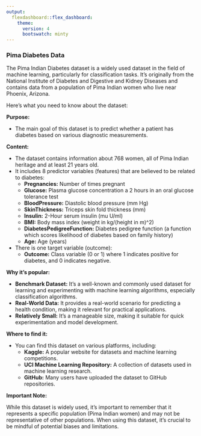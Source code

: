 ```yaml
---
output:
  flexdashboard::flex_dashboard:
    theme: 
      version: 4
      bootswatch: minty
---
```



### Pima Diabetes Data 

The Pima Indian Diabetes dataset is a widely used dataset in the field of machine learning, particularly for classification tasks. It's originally from the National Institute of Diabetes and Digestive and Kidney Diseases and contains data from a population of Pima Indian women who live near Phoenix, Arizona.

Here's what you need to know about the dataset:

**Purpose:**

* The main goal of this dataset is to predict whether a patient has diabetes based on various diagnostic measurements.

**Content:**

* The dataset contains information about 768 women, all of Pima Indian heritage and at least 21 years old.
* It includes 8 predictor variables (features) that are believed to be related to diabetes:
    * **Pregnancies:** Number of times pregnant
    * **Glucose:** Plasma glucose concentration a 2 hours in an oral glucose tolerance test
    * **BloodPressure:** Diastolic blood pressure (mm Hg)
    * **SkinThickness:** Triceps skin fold thickness (mm)
    * **Insulin:** 2-Hour serum insulin (mu U/ml)
    * **BMI:** Body mass index (weight in kg/(height in m)^2)
    * **DiabetesPedigreeFunction:** Diabetes pedigree function (a function which scores likelihood of diabetes based on family history)
    * **Age:** Age (years)
* There is one target variable (outcome):
    * **Outcome:** Class variable (0 or 1) where 1 indicates positive for diabetes, and 0 indicates negative.

**Why it's popular:**

* **Benchmark Dataset:** It's a well-known and commonly used dataset for learning and experimenting with machine learning algorithms, especially classification algorithms.
* **Real-World Data:** It provides a real-world scenario for predicting a health condition, making it relevant for practical applications.
* **Relatively Small:** It's a manageable size, making it suitable for quick experimentation and model development.

**Where to find it:**

* You can find this dataset on various platforms, including:
    * **Kaggle:** A popular website for datasets and machine learning competitions.
    * **UCI Machine Learning Repository:** A collection of datasets used in machine learning research.
    * **GitHub:** Many users have uploaded the dataset to GitHub repositories.

**Important Note:**

While this dataset is widely used, it's important to remember that it represents a specific population (Pima Indian women) and may not be representative of other populations. When using this dataset, it's crucial to be mindful of potential biases and limitations.
